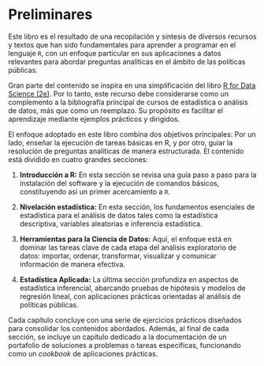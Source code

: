 # Preliminares {.unnumbered}

Este libro es el resultado de una recopilación y síntesis de diversos recursos y textos que han sido fundamentales para aprender a programar en el lenguaje `R`, con un enfoque particular en sus aplicaciones a datos relevantes para abordar preguntas analíticas en el ámbito de las políticas públicas.

Gran parte del contenido se inspira en una simplificación del libro [R for Data Science (2e)](https://r4ds.hadley.nz/). Por lo tanto, este recurso debe considerarse como un complemento a la bibliografía principal de cursos de estadística o análisis de datos, más que como un reemplazo. Su propósito es facilitar el aprendizaje mediante ejemplos prácticos y dirigidos.

El enfoque adoptado en este libro combina dos objetivos principales: Por un lado, enseñar la ejecución de tareas básicas en R, y por otro, guiar la resolución de preguntas analíticas de manera estructurada. El contenido está dividido en cuatro grandes secciones:

1.  **Introducción a R:** En esta sección se revisa una guía paso a paso para la instalación del software y la ejecución de comandos básicos, constituyendo así un primer acercamiento a `R`.

2.  **Nivelación estadística:** En esta sección, los fundamentos esenciales de estadística para el análisis de datos tales como la estadística descriptiva, variables aleatorias e inferencia estadística.

3.  **Herramientas para la Ciencia de Datos:** Aquí, el enfoque está en dominar las tareas clave de cada etapa del análisis exploratorio de datos: importar, ordenar, transformar, visualizar y comunicar información de manera efectiva.

4.  **Estadística Aplicada:** La última sección profundiza en aspectos de estadística inferencial, abarcando pruebas de hipótesis y modelos de regresión lineal, con aplicaciones prácticas orientadas al análisis de políticas públicas.

Cada capítulo concluye con una serie de ejercicios prácticos diseñados para consolidar los contenidos abordados. Además, al final de cada sección, se incluye un capítulo dedicado a la documentación de un portafolio de soluciones a problemas o tareas específicas, funcionando como un *cookbook* de aplicaciones prácticas.
